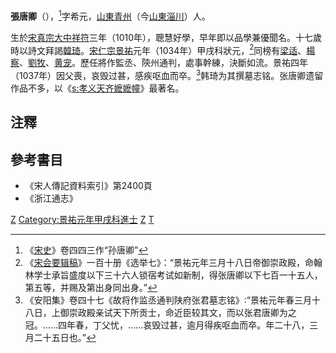 '''張唐卿'''（{{bd|1010年||1037年||Z}}），<ref>《[[宋史|宋史]]》卷四四三作“孙唐卿”</ref>字希元，[[山東|山東]][[青州|青州]]（今[[山東|山東]][[淄川|淄川]]）人。 

生於[[宋真宗|宋真宗]][[大中祥符|大中祥符]]三年（1010年），聰慧好學，早年即以品學兼優聞名。十七歲時以詩文拜謁[[韓琦|韓琦]]。[[宋仁宗|宋仁宗]][[景祐|景祐]]元年（1034年）甲戌科狀元，<ref>《[[宋会要辑稿|宋会要辑稿]]》一百十册《选举七》：“景祐元年三月十八日帝御崇政殿，命翰林学士承旨盛度以下三十六人锁宿考试如新制，得张唐卿以下七百一十五人，第五等，并赐及第出身同出身。”</ref>同榜有[[梁适|梁适]]、[[楊察|楊察]]、[[劉牧|劉牧]]、[[黄宠|黄宠]]。歷任將作監丞、陝州通判，處事幹練，決斷如流。景祐四年（1037年）因父喪，哀毁过甚，感疾呕血而卒。<ref>《安阳集》卷四十七《故将作监丞通判陕府张君墓志铭》∶“景祐元年春三月十八日，上御崇政殿亲试天下所贡士，命近臣较其文，而以张君唐卿为之冠。……四年春，丁父忧，……哀毁过甚，逾月得疾呕血而卒。年二十八，三月二十五日也。”</ref>韩琦为其撰墓志铭。张唐卿遗留作品不多，以《[[s:孝义天齐嬷嬷幢|s:孝义天齐嬷嬷幢]]》最著名。

==注釋==
{{reflist}}

==參考書目==
* 《宋人傳記資料索引》第2400頁
* 《浙江通志》

[[Category:宋朝狀元|Z]]
[[Category:景祐元年甲戌科進士|Category:景祐元年甲戌科進士]]
[[Category:淄川人|Z]]
[[Category:張姓|T]]